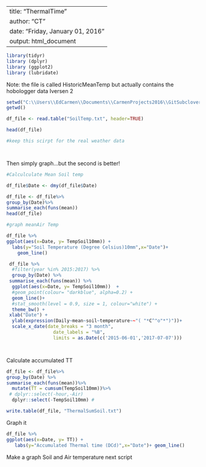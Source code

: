 
---
title: "ThermalTime"
author: "CT"
date: "Friday, January 01, 2016"
output: html_document
---


```r
library(tidyr)
library (dplyr)
library (ggplot2)
library (lubridate)
```

Note: the file is called HistoricMeanTemp but actually contains the hobologger data Iversen 2

```r

setwd("C:\\Users\\EdCarmen\\Documents\\CarmenProjects2016\\GitSubclover\\EmergenceIv2")
getwd()

df_file <- read.table("SoilTemp.txt", header=TRUE)

head(df_file)

#keep this scirpt for the real weather data




```


Then simply graph...but the second is better! 
```r
#Calculculate Mean Soil temp 

df_file$Date <- dmy(df_file$Date)

df_file <- df_file%>%
group_by(Date)%>%
summarise_each(funs(mean))
head(df_file)

#graph meanAir Temp

df_file %>% 
ggplot(aes(x=Date, y= TempSoil10mm)) +
  labs(y="Soil Temperature (Degree Celsius)10mm",x="Date")+
    geom_line()

```



```r


 df_file %>%
  #filter(year %in% 2015:2017) %>%
  group_by(Date) %>%
 summarise_each(funs(mean)) %>%
  ggplot(aes(x=Date, y= TempSoil10mm))  +
  #geom_point(colour= "darkblue", alpha=0.2) +
  geom_line()+
  #stat_smooth(level = 0.9, size = 1, colour="white") + 
  theme_bw() +
 xlab("Date") + 
  ylab(expression(Daily~mean~soil~temperature~~"( "*C^"o"*")"))+
  scale_x_date(date_breaks = "3 month", 
                 date_labels = "%B",
                 limits = as.Date(c('2015-06-01','2017-07-07')))




```


Calculate accumulated TT

```r

df_file <- df_file%>%
group_by(Date) %>%
summarise_each(funs(mean))%>%
  mutate(TT = cumsum(TempSoil10mm))%>%
 # dplyr::select(-hour,-Air)
  dplyr::select(-TempSoil10mm) # 

write.table(df_file, "ThermalSumSoil.txt")

```


Graph it 


```r

df_file %>% 
ggplot(aes(x=Date, y= TT)) +
   labs(y="Accumulated Thermal time (DCd)",x="Date")+ geom_line()

```

Make a graph Soil and Air temperature next script 

```r



```

